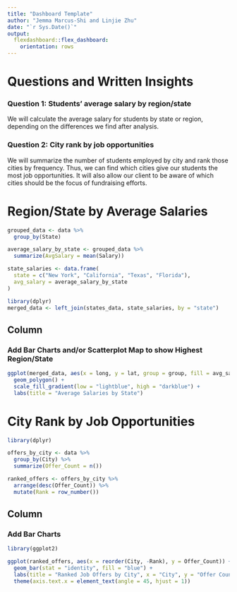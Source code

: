 ```yaml
---
title: "Dashboard Template"
author: "Jemma Marcus-Shi and Linjie Zhu"
date: "`r Sys.Date()`"
output:
  flexdashboard::flex_dashboard:
    orientation: rows
---
```


# Questions and Written Insights 

### Question 1: Students' average salary by region/state

We will calculate the average salary for students by state or region, depending on the differences we find after analysis.

### Question 2: City rank by job opportunities

We will summarize the number of students employed by city and rank those cities by frequency. Thus, we can find which cities give our students the most job opportunities. It will also allow our client to be aware of which cities should be the focus of fundraising efforts. 

# Region/State by Average Salaries {data-orientation="columns"}

```r

grouped_data <- data %>%
  group_by(State)

average_salary_by_state <- grouped_data %>%
  summarize(AvgSalary = mean(Salary))

state_salaries <- data.frame(
  state = c("New York", "California", "Texas", "Florida"),
  avg_salary = average_salary_by_state
)

library(dplyr)
merged_data <- left_join(states_data, state_salaries, by = "state")
```

## Column {data-width="400"}

### Add Bar Charts and/or Scatterplot Map to show Highest Region/State

```r
ggplot(merged_data, aes(x = long, y = lat, group = group, fill = avg_salary)) +
  geom_polygon() +
  scale_fill_gradient(low = "lightblue", high = "darkblue") +
  labs(title = "Average Salaries by State")
```


# City Rank by Job Opportunities {data-orientation="columns"}

```r
library(dplyr)

offers_by_city <- data %>%
  group_by(City) %>%
  summarize(Offer_Count = n())

ranked_offers <- offers_by_city %>%
  arrange(desc(Offer_Count)) %>%
  mutate(Rank = row_number())
```

## Column {data-width="400"}

### Add Bar Charts

```r
library(ggplot2)

ggplot(ranked_offers, aes(x = reorder(City, -Rank), y = Offer_Count)) +
  geom_bar(stat = "identity", fill = "blue") +
  labs(title = "Ranked Job Offers by City", x = "City", y = "Offer Count") +
  theme(axis.text.x = element_text(angle = 45, hjust = 1))
```



